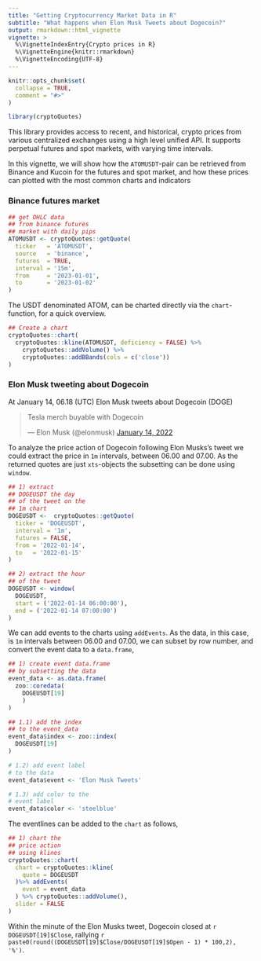 ```yaml
---
title: "Getting Cryptocurrency Market Data in R"
subtitle: "What happens when Elon Musk Tweets about Dogecoin?"
output: rmarkdown::html_vignette
vignette: >
  %\VignetteIndexEntry{Crypto prices in R}
  %\VignetteEngine{knitr::rmarkdown}
  %\VignetteEncoding{UTF-8}
---
```


```r
knitr::opts_chunk$set(
  collapse = TRUE,
  comment = "#>"
)
```

```r
library(cryptoQuotes)
```

This library provides access to recent, and historical, crypto prices from various centralized exchanges using a high level unified API. It supports perpetual futures and spot markets, with varying time intervals.

In this vignette, we will show how the ```ATOMUSDT```-pair can be retrieved from Binance and Kucoin for the futures and spot market, and how these prices can plotted with the most common charts and indicators

### Binance futures market

```r
## get OHLC data
## from binance futures
## market with daily pips
ATOMUSDT <- cryptoQuotes::getQuote(
  ticker   = 'ATOMUSDT',
  source   = 'binance',
  futures  = TRUE,
  interval = '15m',
  from     = '2023-01-01',
  to       = '2023-01-02'
)
```

The USDT denominated ATOM, can be charted directly via the `chart`-function, for a quick overview.

```r
## Create a chart
cryptoQuotes::chart(
  cryptoQuotes::kline(ATOMUSDT, deficiency = FALSE) %>%
    cryptoQuotes::addVolume() %>% 
    cryptoQuotes::addBBands(cols = c('close'))
)
```


### Elon Musk tweeting about Dogecoin

At January 14, 06.18 (UTC) Elon Musk tweets about Dogecoin (DOGE)

<blockquote class="twitter-tweet"><p lang="en" dir="ltr">Tesla merch buyable with Dogecoin</p>&mdash; Elon Musk (@elonmusk) <a href="https://twitter.com/elonmusk/status/1481873421390680065?ref_src=twsrc%5Etfw">January 14, 2022</a></blockquote> <script async src="https://platform.twitter.com/widgets.js" charset="utf-8"></script>

To analyze the price action of Dogecoin following Elon Musks's tweet we could extract the price in ```1m``` intervals, between 06.00 and 07.00. As the returned quotes are just `xts`-objects the subsetting can be done using ```window```.

```r
## 1) extract
## DOGEUSDT the day
## of the tweet on the
## 1m chart
DOGEUSDT <-  cryptoQuotes::getQuote(
  ticker = 'DOGEUSDT',
  interval = '1m',
  futures = FALSE,
  from = '2022-01-14',
  to   = '2022-01-15'
)

## 2) extract the hour
## of the tweet
DOGEUSDT <- window(
  DOGEUSDT,
  start = ('2022-01-14 06:00:00'),
  end = ('2022-01-14 07:00:00')
)
```
We can add events to the charts using ```addEvents```. As the data, in this case, is `1m` intervals between 06.00 and 07.00, we can subset by row number, and convert the event data to a ```data.frame```, 

```r
## 1) create event data.frame
## by subsetting the data
event_data <- as.data.frame(
  zoo::coredata(
    DOGEUSDT[19]
    )
)

## 1.1) add the index 
## to the event_data
event_data$index <- zoo::index(
  DOGEUSDT[19]
)

# 1.2) add event label
# to the data
event_data$event <- 'Elon Musk Tweets'

# 1.3) add color to the
# event label
event_data$color <- 'steelblue'
```

The eventlines can be added to the ```chart``` as follows,

```r
## 1) chart the
## price action
## using klines
cryptoQuotes::chart(
  chart = cryptoQuotes::kline(
    quote = DOGEUSDT
  )%>% addEvents(
    event = event_data
  ) %>% cryptoQuotes::addVolume(),
  slider = FALSE
)
```

Within the minute of the Elon Musks tweet, Dogecoin closed at `r DOGEUSDT[19]$Close`, rallying `r paste0(round((DOGEUSDT[19]$Close/DOGEUSDT[19]$Open - 1) * 100,2), '%')`.
